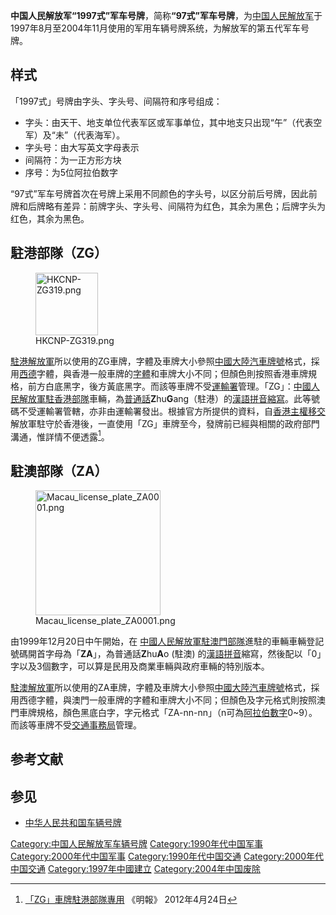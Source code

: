 '''中国人民解放军“1997式”军车号牌'''，简称'''“97式”军车号牌'''，为[[中国人民解放军|中国人民解放军]]于1997年8月至2004年11月使用的军用车辆号牌系统，为解放军的第五代军车号牌。

==样式==
「1997式」号牌由字头、字头号、间隔符和序号组成：
*字头：由天干、地支单位代表军区或军事单位，其中地支只出现“午”（代表空军）及“未”（代表海军）。
*字头号：由大写英文字母表示
*间隔符：为一正方形方块
*序号：为5位阿拉伯数字

“97式”军车号牌首次在号牌上采用不同颜色的字头号，以区分前后号牌，因此前牌和后牌略有差异：前牌字头、字头号、间隔符为红色，其余为黑色；后牌字头为红色，其余为黑色。

==駐港部隊（ZG）==
[[File:HKCNP-ZG319.png|100px]]

[[駐港解放軍|駐港解放軍]]所以使用的ZG車牌，字體及車牌大小參照[[中國大陸汽車牌號|中國大陸汽車牌號]]格式，採用[[西德|西德]]字體，與香港一般車牌的[[字體|字體]]和車牌大小不同；但顏色則按照香港車牌規格，前方白底黑字，後方黃底黑字。而該等車牌不受[[運輸署|運輸署]]管理。「ZG」：[[中國人民解放軍駐香港部隊|中國人民解放軍駐香港部隊]]車輛，為[[普通話|普通話]]'''Z'''hu'''G'''ang（駐港）的[[漢語拼音|漢語拼音]][[縮寫|縮寫]]。此等號碼不受運輸署管轄，亦非由運輸署發出。根據官方所提供的資料，自[[香港主權移交|香港主權移交]]解放軍駐守於香港後，一直使用「ZG」車牌至今，發牌前已經與相關的政府部門溝通，惟詳情不便透露<ref>[http://hk.news.yahoo.com/zg-車牌駐港部隊專用-211556006.html 「ZG」車牌駐港部隊專用] {{Wayback|url=http://hk.news.yahoo.com/zg-%E8%BB%8A%E7%89%8C%E9%A7%90%E6%B8%AF%E9%83%A8%E9%9A%8A%E5%B0%88%E7%94%A8-211556006.html |date=20130414162224 }} 《明報》 2012年4月24日</ref>。

==駐澳部隊（ZA）==
[[File:Macau_license_plate_ZA0001.png|200px]]

由1999年12月20日中午開始，在 [[中國人民解放軍駐澳門部隊|中國人民解放軍駐澳門部隊]]進駐的車輛車輛登記號碼開首字母為「'''ZA'''」，為普通話'''Z'''hu'''A'''o (駐澳) 的[[漢語拼音|漢語拼音]]縮寫，然後配以「0」字以及3個數字，可以算是民用及商業車輛與政府車輛的特別版本。

[[駐澳解放軍|駐澳解放軍]]所以使用的ZA車牌，字體及車牌大小參照[[中國大陸汽車牌號|中國大陸汽車牌號]]格式，採用西德字體，與澳門一般車牌的字體和車牌大小不同；但顏色及字元格式則按照澳門車牌規格，顏色黑底白字，字元格式「ZA-nn-nn」（n可為[[阿拉伯數字|阿拉伯數字]]0~9）。而該等車牌不受[[交通事務局|交通事務局]]管理。

==参考文献==
{{Reflist}}

==参见==
*[[中华人民共和国车辆号牌|中华人民共和国车辆号牌]]

[[Category:中国人民解放军车辆号牌|Category:中国人民解放军车辆号牌]]
[[Category:1990年代中国军事|Category:1990年代中国军事]]
[[Category:2000年代中国军事|Category:2000年代中国军事]]
[[Category:1990年代中国交通|Category:1990年代中国交通]]
[[Category:2000年代中国交通|Category:2000年代中国交通]]
[[Category:1997年中國建立|Category:1997年中國建立]]
[[Category:2004年中国废除|Category:2004年中国废除]]